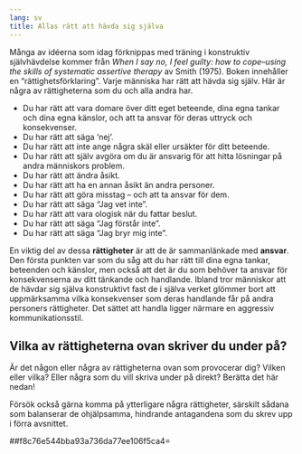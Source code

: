 ```yaml
---
lang: sv
title: Allas rätt att hävda sig själva
---
```


Många av idéerna som idag förknippas med träning i konstruktiv
självhävdelse kommer från *When I say no, I feel guilty: how to
cope--using the skills of systematic assertive therapy* av Smith (1975).
Boken innehåller en "rättighetsförklaring". Varje människa har rätt att
hävda sig själv. Här är några av rättigheterna som du och alla andra
har.

-   Du har rätt att vara domare över ditt eget beteende, dina egna
    tankar och dina egna känslor, och att ta ansvar för deras uttryck
    och konsekvenser.
-   Du har rätt att säga 'nej'.
-   Du har rätt att inte ange några skäl eller ursäkter för ditt
    beteende.
-   Du har rätt att själv avgöra om du är ansvarig för att hitta
    lösningar på andra människors problem.
-   Du har rätt att ändra åsikt.
-   Du har rätt att ha en annan åsikt än andra personer.
-   Du har rätt att göra misstag -- och att ta ansvar för dem.
-   Du har rätt att säga "Jag vet inte".
-   Du har rätt att vara ologisk när du fattar beslut.
-   Du har rätt att säga "Jag förstår inte".
-   Du har rätt att säga "Jag bryr mig inte".

En viktig del av dessa **rättigheter** är att de är sammanlänkade
med **ansvar**. Den första punkten var som du såg att du har rätt till
dina egna tankar, beteenden och känslor, men också att det är du som
behöver ta ansvar för konsekvenserna av ditt tänkande och handlande.
Ibland tror människor att de hävdar sig själva konstruktivt fast de i
själva verket glömmer bort att uppmärksamma vilka konsekvenser som deras
handlande får på andra personers rättigheter. Det sättet att handla
ligger närmare en aggressiv kommunikationsstil.

## Vilka av rättigheterna ovan skriver du under på?

Är det någon eller några av rättigheterna ovan som provocerar dig?
Vilken eller vilka? Eller några som du vill skriva under på direkt?
Berätta det här nedan!

Försök också gärna komma på ytterligare några rättigheter, särskilt
sådana som balanserar de ohjälpsamma, hindrande antagandena som du skrev
upp i förra avsnittet.

##f8c76e544bba93a736da77ee106f5ca4=